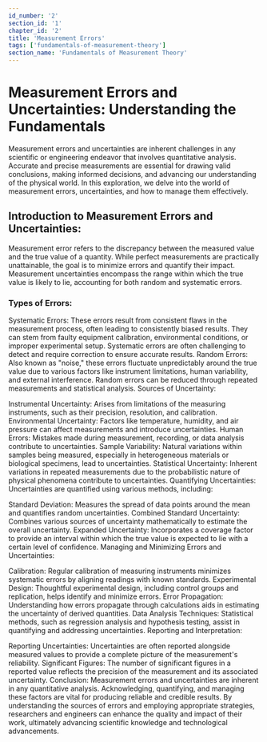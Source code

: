 ```yaml
---
id_number: '2'
section_id: '1'
chapter_id: '2'
title: 'Measurement Errors'
tags: ['fundamentals-of-measurement-theory']
section_name: 'Fundamentals of Measurement Theory'
---
```


# Measurement Errors and Uncertainties: Understanding the Fundamentals

Measurement errors and uncertainties are inherent challenges in any scientific or engineering endeavor that involves quantitative analysis. Accurate and precise measurements are essential for drawing valid conclusions, making informed decisions, and advancing our understanding of the physical world. In this exploration, we delve into the world of measurement errors, uncertainties, and how to manage them effectively.

## Introduction to Measurement Errors and Uncertainties:

Measurement error refers to the discrepancy between the measured value and the true value of a quantity. While perfect measurements are practically unattainable, the goal is to minimize errors and quantify their impact. Measurement uncertainties encompass the range within which the true value is likely to lie, accounting for both random and systematic errors.

### Types of Errors:

Systematic Errors: These errors result from consistent flaws in the measurement process, often leading to consistently biased results. They can stem from faulty equipment calibration, environmental conditions, or improper experimental setup. Systematic errors are often challenging to detect and require correction to ensure accurate results.
Random Errors: Also known as "noise," these errors fluctuate unpredictably around the true value due to various factors like instrument limitations, human variability, and external interference. Random errors can be reduced through repeated measurements and statistical analysis.
Sources of Uncertainty:

Instrumental Uncertainty: Arises from limitations of the measuring instruments, such as their precision, resolution, and calibration.
Environmental Uncertainty: Factors like temperature, humidity, and air pressure can affect measurements and introduce uncertainties.
Human Errors: Mistakes made during measurement, recording, or data analysis contribute to uncertainties.
Sample Variability: Natural variations within samples being measured, especially in heterogeneous materials or biological specimens, lead to uncertainties.
Statistical Uncertainty: Inherent variations in repeated measurements due to the probabilistic nature of physical phenomena contribute to uncertainties.
Quantifying Uncertainties:
Uncertainties are quantified using various methods, including:

Standard Deviation: Measures the spread of data points around the mean and quantifies random uncertainties.
Combined Standard Uncertainty: Combines various sources of uncertainty mathematically to estimate the overall uncertainty.
Expanded Uncertainty: Incorporates a coverage factor to provide an interval within which the true value is expected to lie with a certain level of confidence.
Managing and Minimizing Errors and Uncertainties:

Calibration: Regular calibration of measuring instruments minimizes systematic errors by aligning readings with known standards.
Experimental Design: Thoughtful experimental design, including control groups and replication, helps identify and minimize errors.
Error Propagation: Understanding how errors propagate through calculations aids in estimating the uncertainty of derived quantities.
Data Analysis Techniques: Statistical methods, such as regression analysis and hypothesis testing, assist in quantifying and addressing uncertainties.
Reporting and Interpretation:

Reporting Uncertainties: Uncertainties are often reported alongside measured values to provide a complete picture of the measurement's reliability.
Significant Figures: The number of significant figures in a reported value reflects the precision of the measurement and its associated uncertainty.
Conclusion:
Measurement errors and uncertainties are inherent in any quantitative analysis. Acknowledging, quantifying, and managing these factors are vital for producing reliable and credible results. By understanding the sources of errors and employing appropriate strategies, researchers and engineers can enhance the quality and impact of their work, ultimately advancing scientific knowledge and technological advancements.